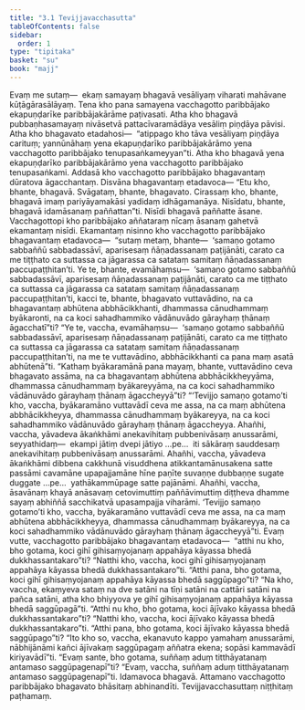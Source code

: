 ```yaml
---
title: "3.1 Tevijjavacchasutta"
tableOfContents: false
sidebar:
  order: 1
type: "tipitaka"
basket: "su"
book: "majj"
---
```



<DynamicBreadcrumb />

<Division number="185" book="majj">

<Paragraph number="517" book="majj">
Evaṃ me sutaṃ—  ekaṃ samayaṃ bhagavā vesāliyaṃ viharati mahāvane kūṭāgārasālāyaṃ. Tena kho pana samayena vacchagotto paribbājako ekapuṇḍarīke paribbājakārāme paṭivasati. Atha kho bhagavā pubbaṇhasamayaṃ nivāsetvā pattacīvaramādāya vesāliṃ piṇḍāya pāvisi. Atha kho bhagavato etadahosi—  “atippago kho tāva vesāliyaṃ piṇḍāya carituṃ; yannūnāhaṃ yena ekapuṇḍarīko paribbājakārāmo yena vacchagotto paribbājako tenupasaṅkameyyan”ti. Atha kho bhagavā yena ekapuṇḍarīko paribbājakārāmo yena vacchagotto paribbājako tenupasaṅkami. Addasā kho vacchagotto paribbājako bhagavantaṃ dūratova āgacchantaṃ. Disvāna bhagavantaṃ etadavoca—
</Paragraph>

<Paragraph number="518" book="majj">
“Etu kho, bhante, bhagavā. Svāgataṃ, bhante, bhagavato. Cirassaṃ kho, bhante, bhagavā imaṃ pariyāyamakāsi yadidaṃ idhāgamanāya. Nisīdatu, bhante, bhagavā idamāsanaṃ paññattan”ti. Nisīdi bhagavā paññatte āsane. Vacchagottopi kho paribbājako aññataraṃ nīcaṃ āsanaṃ gahetvā ekamantaṃ nisīdi. Ekamantaṃ nisinno kho vacchagotto paribbājako bhagavantaṃ etadavoca—  “sutaṃ metaṃ, bhante—  ‘samaṇo gotamo sabbaññū sabbadassāvī, aparisesaṃ ñāṇadassanaṃ paṭijānāti, carato ca me tiṭṭhato ca suttassa ca jāgarassa ca satataṃ samitaṃ ñāṇadassanaṃ paccupaṭṭhitan’ti. Ye te, bhante, evamāhaṃsu—  ‘samaṇo gotamo sabbaññū sabbadassāvī, aparisesaṃ ñāṇadassanaṃ paṭijānāti, carato ca me tiṭṭhato ca suttassa ca jāgarassa ca satataṃ samitaṃ ñāṇadassanaṃ paccupaṭṭhitan’ti, kacci te, bhante, bhagavato vuttavādino, na ca bhagavantaṃ abhūtena abbhācikkhanti, dhammassa cānudhammaṃ byākaronti, na ca koci sahadhammiko vādānuvādo gārayhaṃ ṭhānaṃ āgacchatī”ti?
</Paragraph>

<Paragraph number="519" book="majj">
“Ye te, vaccha, evamāhaṃsu—  ‘samaṇo gotamo sabbaññū sabbadassāvī, aparisesaṃ ñāṇadassanaṃ paṭijānāti, carato ca me tiṭṭhato ca suttassa ca jāgarassa ca satataṃ samitaṃ ñāṇadassanaṃ paccupaṭṭhitan’ti, na me te vuttavādino, abbhācikkhanti ca pana maṃ asatā abhūtenā”ti.
</Paragraph>

</Division>
<Division number="186" book="majj">

<Paragraph number="520" book="majj">
“Kathaṃ byākaramānā pana mayaṃ, bhante, vuttavādino ceva bhagavato assāma, na ca bhagavantaṃ abhūtena abbhācikkheyyāma, dhammassa cānudhammaṃ byākareyyāma, na ca koci sahadhammiko vādānuvādo gārayhaṃ ṭhānaṃ āgaccheyyā”ti?
</Paragraph>

<Paragraph number="521" book="majj">
“‘Tevijjo samaṇo gotamo’ti kho, vaccha, byākaramāno vuttavādī ceva me assa, na ca maṃ abhūtena abbhācikkheyya, dhammassa cānudhammaṃ byākareyya, na ca koci sahadhammiko vādānuvādo gārayhaṃ ṭhānaṃ āgaccheyya. Ahañhi, vaccha, yāvadeva ākaṅkhāmi anekavihitaṃ pubbenivāsaṃ anussarāmi, seyyathidaṃ—  ekampi jātiṃ dvepi jātiyo …pe…  iti sākāraṃ sauddesaṃ anekavihitaṃ pubbenivāsaṃ anussarāmi. Ahañhi, vaccha, yāvadeva ākaṅkhāmi dibbena cakkhunā visuddhena atikkantamānusakena satte passāmi cavamāne upapajjamāne hīne paṇīte suvaṇṇe dubbaṇṇe sugate duggate …pe…  yathākammūpage satte pajānāmi. Ahañhi, vaccha, āsavānaṃ khayā anāsavaṃ cetovimuttiṃ paññāvimuttiṃ diṭṭheva dhamme sayaṃ abhiññā sacchikatvā upasampajja viharāmi.
</Paragraph>

<Paragraph number="522" book="majj">
‘Tevijjo samaṇo gotamo’ti kho, vaccha, byākaramāno vuttavādī ceva me assa, na ca maṃ abhūtena abbhācikkheyya, dhammassa cānudhammaṃ byākareyya, na ca koci sahadhammiko vādānuvādo gārayhaṃ ṭhānaṃ āgaccheyyā”ti.
</Paragraph>

<Paragraph number="523" book="majj">
Evaṃ vutte, vacchagotto paribbājako bhagavantaṃ etadavoca—  “atthi nu kho, bho gotama, koci gihī gihisaṃyojanaṃ appahāya kāyassa bhedā dukkhassantakaro”ti? “Natthi kho, vaccha, koci gihī gihisaṃyojanaṃ appahāya kāyassa bhedā dukkhassantakaro”ti.
</Paragraph>

<Paragraph number="524" book="majj">
“Atthi pana, bho gotama, koci gihī gihisaṃyojanaṃ appahāya kāyassa bhedā saggūpago”ti? “Na kho, vaccha, ekaṃyeva sataṃ na dve satāni na tīṇi satāni na cattāri satāni na pañca satāni, atha kho bhiyyova ye gihī gihisaṃyojanaṃ appahāya kāyassa bhedā saggūpagā”ti.
</Paragraph>

<Paragraph number="525" book="majj">
“Atthi nu kho, bho gotama, koci ājīvako kāyassa bhedā dukkhassantakaro”ti? “Natthi kho, vaccha, koci ājīvako kāyassa bhedā dukkhassantakaro”ti.
</Paragraph>

<Paragraph number="526" book="majj">
“Atthi pana, bho gotama, koci ājīvako kāyassa bhedā saggūpago”ti? “Ito kho so, vaccha, ekanavuto kappo yamahaṃ anussarāmi, nābhijānāmi kañci ājīvakaṃ saggūpagaṃ aññatra ekena; sopāsi kammavādī kiriyavādī”ti. “Evaṃ sante, bho gotama, suññaṃ aduṃ titthāyatanaṃ antamaso saggūpagenapī”ti? “Evaṃ, vaccha, suññaṃ aduṃ titthāyatanaṃ antamaso saggūpagenapī”ti.
</Paragraph>

<Paragraph number="527" book="majj">
Idamavoca bhagavā. Attamano vacchagotto paribbājako bhagavato bhāsitaṃ abhinandīti.

</Paragraph>
</Division>

<Paragraph number="528" type="center" book="majj">
Tevijjavacchasuttaṃ niṭṭhitaṃ paṭhamaṃ.
</Paragraph>